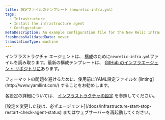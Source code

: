```yaml
---
title: 設定ファイルのテンプレート（newrelic-infra.yml）
tags:
  - Infrastructure
  - Install the infrastructure agent
  - Configuration
metaDescription: An example configuration file for the New Relic infrastructure agent.
freshnessValidatedDate: never
translationType: machine
---
```


インフラストラクチャ エージェントは、 [構成](/docs/infrastructure/install-configure-infrastructure/configuration/configure-infrastructure-agent)のために`newrelic-infra.yml`ファイルを読み取ります。最新の構成テンプレートは、 [GitHub のインフラエージェント リポジトリに](https://github.com/newrelic/infrastructure-agent/blob/master/assets/examples/infrastructure/newrelic-infra-template.yml.example)あります。

<Callout variant="tip">
  フォーマットの問題を避けるために、使用前にYAML設定ファイルを [linting](http://www.yamllint.com/) することをお勧めします。
</Callout>

各設定の詳細については、 [インフラストラクチャの設定](/docs/infrastructure/install-configure-manage-infrastructure/configuration/infrastructure-configuration-settings) を参照してください。

<Callout variant="important">
  [設定を変更した後は、必ずエージェント](/docs/infrastructure-start-stop-restart-check-agent-status) またはウェブサーバーを再起動してください。
</Callout>
